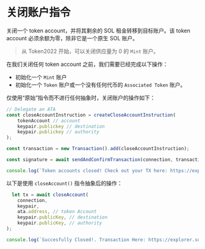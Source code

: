 
# 关闭账户指令

关闭一个 token account，并将其剩余的 SOL 租金转移到目标账户。该 token account 必须余额为零，除非它是一个原生 SOL 账户。

> 从 Token2022 开始，可以关闭供应量为 0 的 `Mint` 账户。

在我们关闭任何 token account 之前，我们需要已经完成以下操作：
- 初始化一个 `Mint` 账户
- 初始化一个 `Token` 账户或一个没有任何代币的 `Associated Token` 账户。

<ArticleSection name="原始指令" id="raw-instruction" level="h2" />

仅使用“原始”指令而不进行任何抽象时，关闭账户的操作如下：

```ts
// Delegate an ATA 
const closeAccountInstruction = createCloseAccountInstruction(
    tokenAccount // account
    keypair.publickey // destination
    keypair.publickey // authority
);

const transaction = new Transaction().add(closeAccountInstruction);

const signature = await sendAndConfirmTransaction(connection, transaction, [keypair]);

console.log(`Token accounts closed! Check out your TX here: https://explorer.solana.com/tx/${signature}?cluster=devnet`);
```

<ArticleSection name="抽象指令" id="abstracted-instruction" level="h2" />

以下是使用 `closeAccount()` 指令抽象后的操作：

```ts
  let tx = await closeAccount(
    connection,
    keypair,
    ata.address, // token Account
    keypair.publicKey, // destination
    keypair.publicKey, // authority
);

console.log(`Succesfully Closed!. Transaction Here: https://explorer.solana.com/tx/${tx}?cluster=devnet`)
```